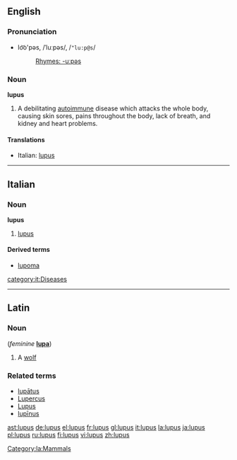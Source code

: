 {{see|Lupus}}
==English==
{{wikipedia}}
=== Pronunciation ===
*lo͝o'pəs, /ˈluːpəs/, /<tt>"lu:p@s</tt>/
*:[[Rhymes:English:-uːpəs|Rhymes: -uːpəs]]

=== Noun ===
'''lupus'''

#A debilitating [[autoimmune]] disease which attacks the whole body, causing skin sores, pains throughout the body, lack of breath, and kidney and heart problems.

====Translations====
*Italian: [[lupus#Italian|lupus]] {{m}}

----
==Italian==
===Noun===
'''lupus''' {{m}} {{inv}}
# [[lupus]]

====Derived terms====
*[[lupoma]]

[[category:it:Diseases]]

----
==Latin==

===Noun===
{{la-noun|lupus|lupi|lupī|m|second}} (''feminine'' '''[[lupa]]''')

# A [[wolf]]

===Related terms===
*[[lupatus|lupātus]]
*[[Lupercus]]
*[[Lupus]]
*[[lupinus|lupīnus]]

[[Category:la:Mammals]]

[[ast:lupus]]
[[de:lupus]]
[[el:lupus]]
[[fr:lupus]]
[[gl:lupus]]
[[it:lupus]]
[[la:lupus]]
[[ja:lupus]]
[[pl:lupus]]
[[ru:lupus]]
[[fi:lupus]]
[[vi:lupus]]
[[zh:lupus]]